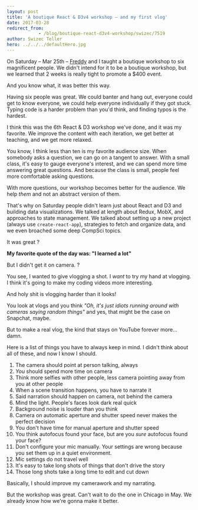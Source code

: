 ```yaml
---
layout: post
title: 'A boutique React & D3v4 workshop – and my first vlog'
date: 2017-03-28
redirect_from: 
            - /blog/boutique-react-d3v4-workshop/swizec/7519
author: Swizec Teller
hero: ../../../defaultHero.jpg
---
```

On Saturday – Mar 25th – [Freddy](https://twitter.com/frangel85) and I taught a boutique workshop to six magnificent people. We didn't intend for it to be a boutique workshop, but we learned that 2 weeks is really tight to promote a $400 event.



And you know what, it was better this way.



Having six people was great. We could banter and hang out, everyone could get to know everyone, we could help everyone individually if they got stuck. Typing code is a harder problem than you'd think, and finding typos is the hardest.



I think this was the 6th React & D3 workshop we've done, and it was my favorite. We improve the content with each iteration, we get better at teaching, and we get more relaxed.



You know, I think less than ten is my favorite audience size. When somebody asks a question, we can go on a tangent to answer. With a small class, it's easy to gauge everyone's interest, and we can spend more time answering great questions. And because the class is small, people feel more comfortable asking questions.



With more questions, our workshop becomes better for the audience. We help _them_ and not an abstract version of them.



That's why on Saturday people didn't learn just about React and D3 and building data visualizations. We talked at length about Redux, MobX, and approaches to state management. We talked about setting up a new project (always use `create-react-app`), strategies to fetch and organize data, and we even broached some deep CompSci topics.



It was great ?



**My favorite quote of the day was: "I learned a lot"**



But I didn't get it on camera. ?



You see, I wanted to give vlogging a shot. I _want_ to try my hand at vlogging. I think it's going to make my coding videos more interesting.



And holy shit is vlogging harder than it looks!



You look at vlogs and you think _"Oh, it's just idiots running around with cameras saying random things"_ and yes, that might be the case on Snapchat, maybe.



But to make a real vlog, the kind that stays on YouTube forever more… damn.



Here is a list of things you have to always keep in mind. I didn't think about all of these, and now I know I should.



1. The camera should point at person talking, always
2. _You_ should spend more time on camera
3. Think more selfies with other people, less camera pointing away from you at other people
4. When a scene transition happens, you have to narrate it
5. Said narration should happen on camera, not behind the camera
6. Mind the light. People's faces look dark real quick
7. Background noise is louder than you think
8. Camera on automatic aperture and shutter speed never makes the perfect decision
9. You don't have time for manual aperture and shutter speed
10. You think autofocus found your face, but are you _sure_ autofocus found your face?
11. Don't configure your mic manually. Your settings are wrong because you set them up in a quiet environment.
12. Mic settings do not travel well
13. It's easy to take long shots of things that don't drive the story
14. Those long shots take a long time to edit and cut down



Basically, I should improve my camerawork and my narrating.



But the workshop was great. Can't wait to do the one in Chicago in May. We already know how we're gonna make it better.